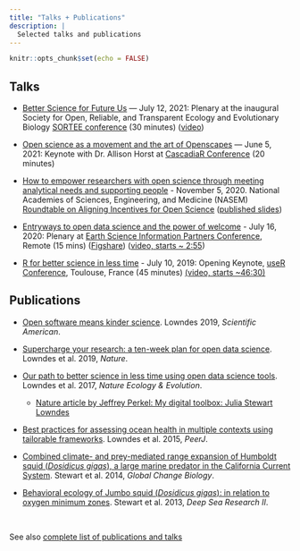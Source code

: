 ```yaml
---
title: "Talks + Publications"
description: |
  Selected talks and publications
---
```


```r
knitr::opts_chunk$set(echo = FALSE)
```

## Talks

- [Better Science for Future Us](https://docs.google.com/presentation/d/1HGw4P095-lblHiGQHXYidHiVysjrPxuojxTxKtE13vk/edit?usp=sharing) — July 12, 2021: Plenary at the inaugural Society for Open, Reliable, and Transparent Ecology and Evolutionary Biology [SORTEE conference](https://www.sortee.org/events/) (30 minutes) ([video](https://osf.io/47req/))

- [Open science as a movement and the art of Openscapes](https://docs.google.com/presentation/d/11-flAlM33E7GwkzlJuuzbs8icfTgYnG7UmDwDkgD49k/edit?usp=sharing) — June 5, 2021: Keynote with Dr. Allison Horst at [CascadiaR Conference](https://cascadiarconf.com/) (20 minutes) 

- [How to empower researchers with open science through meeting analytical needs and supporting people](https://docs.google.com/presentation/d/1AmnPV8eLQl9_0EuHQAqp7xBMHcUlcFkM30509BwJkMA/edit?usp=sharing) - November 5, 2020. National Academies of Sciences, Engineering, and Medicine (NASEM) [Roundtable on Aligning Incentives for Open Science](https://www.nationalacademies.org/our-work/roundtable-on-aligning-incentives-for-open-science) ([published slides](https://docs.google.com/presentation/d/e/2PACX-1vSq8GlWfKNeW8SvAaqae8Uwg9TNKLO3SvdHZQulg75KnavcbA-R78JXtY3ogcEMNJzdxFxCptcSIVfS/pub?start=false&loop=false&delayms=3000))

- [Entryways to open data science and the power of welcome](https://docs.google.com/presentation/d/1DjrMaEOw1F7zAIEXq3ZjiiyaqVAjydLyYww7huGfch8/edit?usp=sharing) - July 16, 2020: Plenary at [Earth Science Information Partners Conference](https://2020esipsummermeeting.sched.com/event/cItS/plenary), Remote (15 mins) ([Figshare](https://esip.figshare.com/articles/Entryways_to_open_data_science_and_the_power_of_welcome/12654689/1)) ([video, starts ~ 2:55](https://youtu.be/HAh7Xy9ReJo?t=1734))

- [R for better science in less time](https://jules32.github.io/useR-2019-keynote/#1) - July 10, 2019: Opening Keynote, [useR Conference](http://user2019.r-project.org/), Toulouse, France (45 minutes) [(video, starts ~46:30)](https://www.youtube.com/watch?v=Z8PqwFPqn6Y)


## Publications

- [Open software means kinder science](https://blogs.scientificamerican.com/observations/open-software-means-kinder-science/). Lowndes 2019, *Scientific  American*.

- [Supercharge your research: a ten-week plan for open data science](https://www.nature.com/articles/d41586-019-03335-4). Lowndes et al. 2019, *Nature*.

- [Our path to better science in less time using open data science tools](https://www.nature.com/articles/s41559-017-0160). Lowndes et al. 2017, *Nature Ecology & Evolution*.

    - [Nature article by Jeffrey Perkel: My digital toolbox: Julia Stewart Lowndes](http://blogs.nature.com/naturejobs/2017/05/23/techblog-julia-stewart-lowndes/)

- [Best practices for assessing ocean health in multiple contexts using tailorable frameworks](https://doi.org/10.7717/peerj.1503). Lowndes et al. 2015, *PeerJ*.

- [Combined climate- and prey-mediated range expansion of Humboldt squid (*Dosidicus gigas*), a large marine predator in the California Current System](http://onlinelibrary.wiley.com/doi/10.1111/gcb.12502/abstract). Stewart et al. 2014, *Global Change Biology*.

- [Behavioral ecology of Jumbo squid (*Dosidicus gigas*): in relation to oxygen minimum zones](http://www.sciencedirect.com/science/article/pii/S0967064512000860). Stewart et al. 2013, *Deep Sea Research II*.

<br>

See also [complete list of publications and talks](talks_pubs_complete.html)

